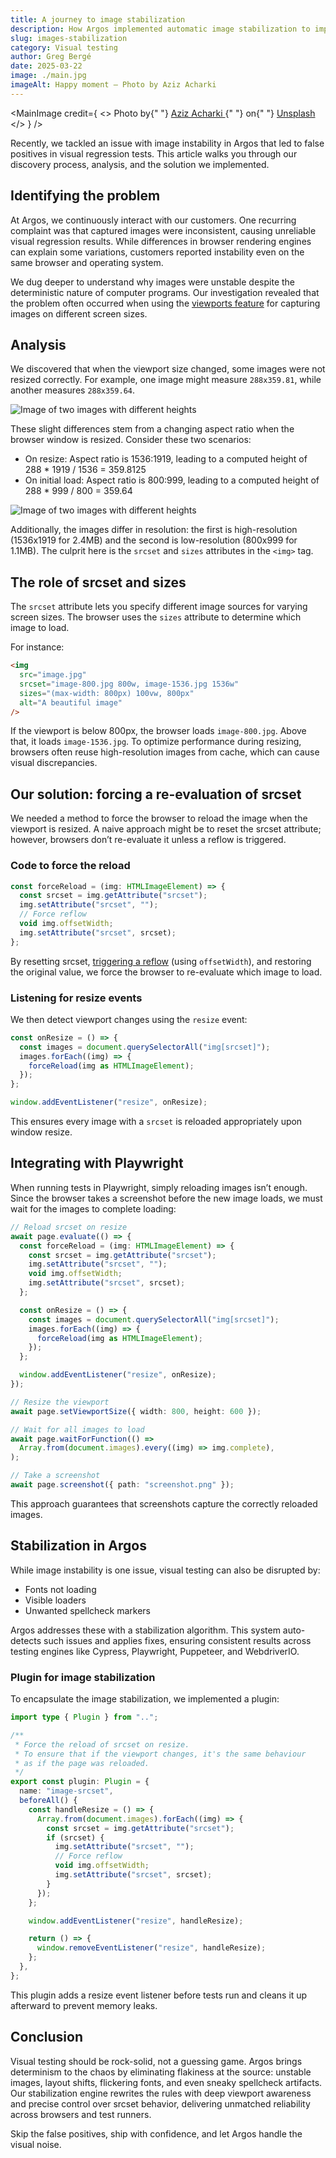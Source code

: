```yaml
---
title: A journey to image stabilization
description: How Argos implemented automatic image stabilization to improve visual testing accuracy.
slug: images-stabilization
category: Visual testing
author: Greg Bergé
date: 2025-03-22
image: ./main.jpg
imageAlt: Happy moment — Photo by Aziz Acharki
---
```


<MainImage
  credit={
    <>
      Photo by{" "}
      <a href="https://unsplash.com/@acharki95?utm_content=creditCopyText&utm_medium=referral&utm_source=unsplash">
        Aziz Acharki
      </a>{" "}
      on{" "}
      <a href="https://unsplash.com/photos/photo-of-silhouette-photo-of-man-standing-on-rock-U3C79SeHa7k?utm_content=creditCopyText&utm_medium=referral&utm_source=unsplash">
        Unsplash
      </a>
    </>
  }
/>

Recently, we tackled an issue with image instability in Argos that led to false positives in visual regression tests. This article walks you through our discovery process, analysis, and the solution we implemented.

## Identifying the problem

At Argos, we continuously interact with our customers. One recurring complaint was that captured images were inconsistent, causing unreliable visual regression results. While differences in browser rendering engines can explain some variations, customers reported instability even on the same browser and operating system.

We dug deeper to understand why images were unstable despite the deterministic nature of computer programs. Our investigation revealed that the problem often occurred when using the [viewports feature](https://argos-ci.com/docs/viewports) for capturing images on different screen sizes.

## Analysis

We discovered that when the viewport size changed, some images were not resized correctly. For example, one image might measure `288x359.81`, while another measures `288x359.64`.

![Image of two images with different heights](/assets/articles/images-stabilization/image-sizes.png)

These slight differences stem from a changing aspect ratio when the browser window is resized. Consider these two scenarios:

- On resize:
  Aspect ratio is 1536:1919, leading to a computed height of
  288 \* 1919 / 1536 = 359.8125
- On initial load:
  Aspect ratio is 800:999, leading to a computed height of
  288 \* 999 / 800 = 359.64

![Image of two images with different heights](/assets/articles/images-stabilization/image-ratios.png)

Additionally, the images differ in resolution: the first is high-resolution (1536x1919 for 2.4MB) and the second is low-resolution (800x999 for 1.1MB). The culprit here is the `srcset` and `sizes` attributes in the `<img>` tag.

## The role of srcset and sizes

The `srcset` attribute lets you specify different image sources for varying screen sizes. The browser uses the `sizes` attribute to determine which image to load.

For instance:

```html
<img
  src="image.jpg"
  srcset="image-800.jpg 800w, image-1536.jpg 1536w"
  sizes="(max-width: 800px) 100vw, 800px"
  alt="A beautiful image"
/>
```

If the viewport is below 800px, the browser loads `image-800.jpg`. Above that, it loads `image-1536.jpg`. To optimize performance during resizing, browsers often reuse high-resolution images from cache, which can cause visual discrepancies.

## Our solution: forcing a re-evaluation of srcset

We needed a method to force the browser to reload the image when the viewport is resized. A naive approach might be to reset the srcset attribute; however, browsers don’t re-evaluate it unless a reflow is triggered.

### Code to force the reload

```ts
const forceReload = (img: HTMLImageElement) => {
  const srcset = img.getAttribute("srcset");
  img.setAttribute("srcset", "");
  // Force reflow
  void img.offsetWidth;
  img.setAttribute("srcset", srcset);
};
```

By resetting srcset, [triggering a reflow](https://gist.github.com/paulirish/5d52fb081b3570c81e3a) (using `offsetWidth`), and restoring the original value, we force the browser to re-evaluate which image to load.

### Listening for resize events

We then detect viewport changes using the `resize` event:

```ts
const onResize = () => {
  const images = document.querySelectorAll("img[srcset]");
  images.forEach((img) => {
    forceReload(img as HTMLImageElement);
  });
};

window.addEventListener("resize", onResize);
```

This ensures every image with a `srcset` is reloaded appropriately upon window resize.

## Integrating with Playwright

When running tests in Playwright, simply reloading images isn’t enough. Since the browser takes a screenshot before the new image loads, we must wait for the images to complete loading:

```ts
// Reload srcset on resize
await page.evaluate(() => {
  const forceReload = (img: HTMLImageElement) => {
    const srcset = img.getAttribute("srcset");
    img.setAttribute("srcset", "");
    void img.offsetWidth;
    img.setAttribute("srcset", srcset);
  };

  const onResize = () => {
    const images = document.querySelectorAll("img[srcset]");
    images.forEach((img) => {
      forceReload(img as HTMLImageElement);
    });
  };

  window.addEventListener("resize", onResize);
});

// Resize the viewport
await page.setViewportSize({ width: 800, height: 600 });

// Wait for all images to load
await page.waitForFunction(() =>
  Array.from(document.images).every((img) => img.complete),
);

// Take a screenshot
await page.screenshot({ path: "screenshot.png" });
```

This approach guarantees that screenshots capture the correctly reloaded images.

## Stabilization in Argos

While image instability is one issue, visual testing can also be disrupted by:

- Fonts not loading
- Visible loaders
- Unwanted spellcheck markers

Argos addresses these with a stabilization algorithm. This system auto-detects such issues and applies fixes, ensuring consistent results across testing engines like Cypress, Playwright, Puppeteer, and WebdriverIO.

### Plugin for image stabilization

To encapsulate the image stabilization, we implemented a plugin:

```ts
import type { Plugin } from "..";

/**
 * Force the reload of srcset on resize.
 * To ensure that if the viewport changes, it's the same behaviour
 * as if the page was reloaded.
 */
export const plugin: Plugin = {
  name: "image-srcset",
  beforeAll() {
    const handleResize = () => {
      Array.from(document.images).forEach((img) => {
        const srcset = img.getAttribute("srcset");
        if (srcset) {
          img.setAttribute("srcset", "");
          // Force reflow
          void img.offsetWidth;
          img.setAttribute("srcset", srcset);
        }
      });
    };

    window.addEventListener("resize", handleResize);

    return () => {
      window.removeEventListener("resize", handleResize);
    };
  },
};
```

This plugin adds a resize event listener before tests run and cleans it up afterward to prevent memory leaks.

## Conclusion

Visual testing should be rock-solid, not a guessing game. Argos brings determinism to the chaos by eliminating flakiness at the source: unstable images, layout shifts, flickering fonts, and even sneaky spellcheck artifacts. Our stabilization engine rewrites the rules with deep viewport awareness and precise control over srcset behavior, delivering unmatched reliability across browsers and test runners.

Skip the false positives, ship with confidence, and let Argos handle the visual noise.
